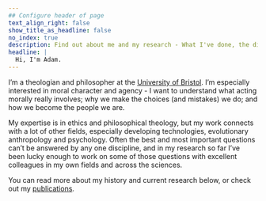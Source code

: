 ```yaml
---
## Configure header of page
text_align_right: false
show_title_as_headline: false
no_index: true
description: Find out about me and my research - What I've done, the different projects I've been involved in, and what I'm working on now.
headline: |
  Hi, I'm Adam.
---
```


<!-- this is a subheadline -->
I'm a theologian and philosopher at the [University of Bristol](https://research-information.bris.ac.uk/en/persons/adam-m-willows). I'm especially interested in moral character and agency - I want to understand what acting morally really involves; why we make the choices (and mistakes) we do; and how we become the people we are. 

My expertise is in ethics and philosophical theology, but my work connects with a lot of other fields, especially developing technologies, evolutionary anthropology and psychology. Often the best and most important questions can't be answered by any one discipline, and in my research so far I've been lucky enough to work on some of those questions with excellent colleagues in my own fields and across the sciences.

You can read more about my history and current research below, or check out my [publications](/publications/).
